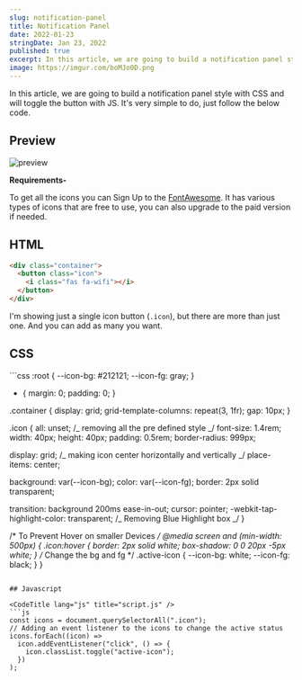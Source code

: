 ```yaml
---
slug: notification-panel
title: Notification Panel
date: 2022-01-23
stringDate: Jan 23, 2022
published: true
excerpt: In this article, we are going to build a notification panel style with CSS and will toggle the button with JS. It's very simple to do.
image: https://imgur.com/boMJo0D.png
---
```


In this article, we are going to build a notification panel style with CSS and will toggle the button with JS. It's very simple to do, just follow the below code.

## Preview

![preview](https://imgur.com/S60LlTA.png)

**Requirements-**

To get all the icons you can Sign Up to the [FontAwesome](https://fontawesome.com/). It has various types of icons that are free to use, you can also upgrade to the paid version if needed.

## HTML

<CodeTitle lang="html" title="index.html" />

```html
<div class="container">
  <button class="icon">
    <i class="fas fa-wifi"></i>
  </button>
</div>
```

I'm showing just a single icon button (`.icon`), but there are more than just one. And you can add as many you want.

## CSS

<CodeTitle lang="css" title="styles.css" />
```css 
:root {
  --icon-bg: #212121;
  --icon-fg: gray;
}

* {
  margin: 0;
  padding: 0;
}

.container {
  display: grid;
  grid-template-columns: repeat(3, 1fr);
  gap: 10px;
}

.icon {
  all: unset; /_ removing all the pre defined style _/
  font-size: 1.4rem;
  width: 40px;
  height: 40px;
  padding: 0.5rem;
  border-radius: 999px;

  display: grid; /_ making icon center horizontally and vertically _/
  place-items: center;

  background: var(--icon-bg);
  color: var(--icon-fg);
  border: 2px solid transparent;

  transition: background 200ms ease-in-out;
  cursor: pointer;
  -webkit-tap-highlight-color: transparent; /_ Removing Blue Highlight box _/
}

/* To Prevent Hover on smaller Devices */
@media screen and (min-width: 500px) {
  .icon:hover {
    border: 2px solid white;
    box-shadow: 0 0 20px -5px white;
  }
  /* Change the bg and fg */
  .active-icon {
    --icon-bg: white;
    --icon-fg: black;
  }
}
```

## Javascript

<CodeTitle lang="js" title="script.js" />
```js
const icons = document.querySelectorAll(".icon");
// Adding an event listener to the icons to change the active status
icons.forEach((icon) =>
  icon.addEventListener("click", () => {
    icon.classList.toggle("active-icon");
  })
);
````

<Codepen id="QWqeOjg" />
